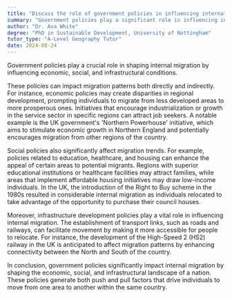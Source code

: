 ```yaml
---
title: "Discuss the role of government policies in influencing internal migration"
summary: "Government policies play a significant role in influencing internal migration by shaping economic, social, and infrastructural conditions."
author: "Dr. Ava White"
degree: "PhD in Sustainable Development, University of Nottingham"
tutor_type: "A-Level Geography Tutor"
date: 2024-08-24
---
```


Government policies play a crucial role in shaping internal migration by influencing economic, social, and infrastructural conditions.

These policies can impact migration patterns both directly and indirectly. For instance, economic policies may create disparities in regional development, prompting individuals to migrate from less developed areas to more prosperous ones. Initiatives that encourage industrialization or growth in the service sector in specific regions can attract job seekers. A notable example is the UK government's 'Northern Powerhouse' initiative, which aims to stimulate economic growth in Northern England and potentially encourages migration from other regions of the country.

Social policies also significantly affect migration trends. For example, policies related to education, healthcare, and housing can enhance the appeal of certain areas to potential migrants. Regions with superior educational institutions or healthcare facilities may attract families, while areas that implement affordable housing initiatives may draw low-income individuals. In the UK, the introduction of the Right to Buy scheme in the 1980s resulted in considerable internal migration as individuals relocated to take advantage of the opportunity to purchase their council houses.

Moreover, infrastructure development policies play a vital role in influencing internal migration. The establishment of transport links, such as roads and railways, can facilitate movement by making it more accessible for people to relocate. For instance, the development of the High-Speed 2 (HS2) railway in the UK is anticipated to affect migration patterns by enhancing connectivity between the North and South of the country.

In conclusion, government policies significantly impact internal migration by shaping the economic, social, and infrastructural landscape of a nation. These policies generate both push and pull factors that drive individuals to move from one area to another within the same country.
    